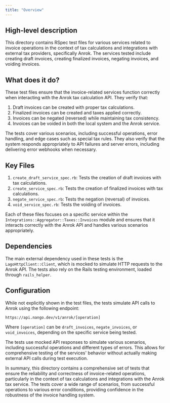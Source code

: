 ```yaml
---
title: "Overview"
---
```


## High-level description
This directory contains RSpec test files for various services related to invoice operations in the context of tax calculations and integrations with external tax providers, specifically Anrok. The services tested include creating draft invoices, creating finalized invoices, negating invoices, and voiding invoices.

## What does it do?
These test files ensure that the invoice-related services function correctly when interacting with the Anrok tax calculation API. They verify that:

1. Draft invoices can be created with proper tax calculations.
2. Finalized invoices can be created and taxes applied correctly.
3. Invoices can be negated (reversed) while maintaining tax consistency.
4. Invoices can be voided in both the local system and the Anrok service.

The tests cover various scenarios, including successful operations, error handling, and edge cases such as special tax rules. They also verify that the system responds appropriately to API failures and server errors, including delivering error webhooks when necessary.

## Key Files
1. `create_draft_service_spec.rb`: Tests the creation of draft invoices with tax calculations.
2. `create_service_spec.rb`: Tests the creation of finalized invoices with tax calculations.
3. `negate_service_spec.rb`: Tests the negation (reversal) of invoices.
4. `void_service_spec.rb`: Tests the voiding of invoices.

Each of these files focuses on a specific service within the `Integrations::Aggregator::Taxes::Invoices` module and ensures that it interacts correctly with the Anrok API and handles various scenarios appropriately.

## Dependencies
The main external dependency used in these tests is the `LagoHttpClient::Client`, which is mocked to simulate HTTP requests to the Anrok API. The tests also rely on the Rails testing environment, loaded through `rails_helper`.

## Configuration
While not explicitly shown in the test files, the tests simulate API calls to Anrok using the following endpoint:

```
https://api.nango.dev/v1/anrok/[operation]
```

Where `[operation]` can be `draft_invoices`, `negate_invoices`, or `void_invoices`, depending on the specific service being tested.

The tests use mocked API responses to simulate various scenarios, including successful operations and different types of errors. This allows for comprehensive testing of the services' behavior without actually making external API calls during test execution.

In summary, this directory contains a comprehensive set of tests that ensure the reliability and correctness of invoice-related operations, particularly in the context of tax calculations and integrations with the Anrok tax service. The tests cover a wide range of scenarios, from successful operations to various error conditions, providing confidence in the robustness of the invoice handling system.